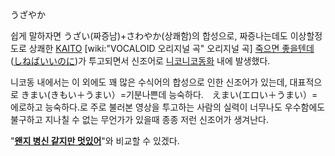 うざやか

쉽게 말하자면 うざい(짜증남)+さわやか(상쾌함)의 합성으로, 짜증나는데도 이상할정도로 상쾌한 [[KAITO]] [wiki:"VOCALOID 오리지널 곡" 오리지널 곡] [[죽으면 좋을텐데]]([http://dic.nicovideo.jp/v/sm5937205 しねばいいのに])가 투고되면서 신조어로 [[니코니코동화]] 내에 발생했다.

니코동 내에서는 이 외에도 꽤 많은 수식어의 합성으로 인한 신조어가 있는데, 대표적으로 きまい(きもい＋うまい）=기분나쁜데 능숙하다.　えまい(エロい＋うまい）=에로하고 능숙하다.로 주로 불러본 영상을 투고하는 사람의 실력이 너무나도 우수함에도 불구하고 지나칠 수 없는 무언가가 있을때 종종 저런 신조어가 생겨난다.

"'''[[왠지 병신 같지만 멋있어]]'''"와 비교할 수 있겠다.
